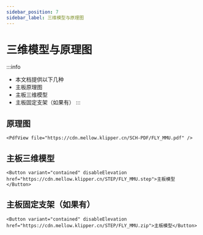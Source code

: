 ```yaml
---
sidebar_position: 7
sidebar_label: 三维模型与原理图
---
```




# 三维模型与原理图

:::info
* 本文档提供以下几种
* 主板原理图
* 主板三维模型
* 主板固定支架（如果有）
:::

## 原理图

    <PdfView file="https://cdn.mellow.klipper.cn/SCH-PDF/FLY_MMU.pdf" />


## 主板三维模型

    <Button variant="contained" disableElevation href="https://cdn.mellow.klipper.cn/STEP/FLY_MMU.step">主板模型</Button>


## 主板固定支架（如果有）

    <Button variant="contained" disableElevation href="https://cdn.mellow.klipper.cn/STEP/FLY_MMU.zip">主板模型</Button>
